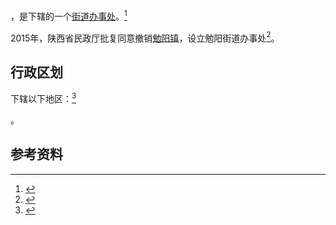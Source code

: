 {{中国乡级行政区|61/07/25/100/000}}

'''{{PAGENAMEBASE}}'''，是{{PRC admin/fullname|61/07/25/100/000|3}}下辖的一个[[街道办事处|街道办事处]]。<ref>{{PRC admin/ref sgc|{{PRC admin/parent|61/07/25/100/000}}}}</ref>

2015年，陕西省民政厅批复同意撤销[[勉阳镇|勉阳镇]]，设立勉阳街道办事处<ref>{{Cite web |url=http://shaanxi.mca.gov.cn/article/mzyw1/201507/20150700841888.shtml |title=陕西省民政厅关于陕西省乡镇行政区划调整的公告 |access-date=2017-09-14 |archive-url=https://web.archive.org/web/20170914220400/http://shaanxi.mca.gov.cn/article/mzyw1/201507/20150700841888.shtml |archive-date=2017-09-14 |dead-url=yes }}</ref>。

== 行政区划 ==

{{PAGENAMEBASE}}下辖以下地区：<ref>{{PRC admin/ref sgc|61/07/25/100/000}}</ref>

{{PRC admin/children|61/07/25/100/000}}。

== 参考资料 ==

{{reflist}}

{{行政区划小作品}}
{{PRC admin/navcat|61/07/25/100/000}}